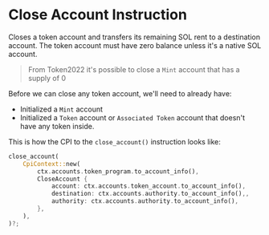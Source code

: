 
# Close Account Instruction

Closes a token account and transfers its remaining SOL rent to a destination account. The token account must have zero balance unless it's a native SOL account.

> From Token2022 it's possible to close a `Mint` account that has a supply of 0

Before we can close any token account, we'll need to already have:
- Initialized a `Mint` account
- Initialized a `Token` account or `Associated Token` account that doesn't have any token inside.

This is how the CPI to the `close_account()` instruction looks like: 

```rust
close_account(
    CpiContext::new(
        ctx.accounts.token_program.to_account_info(),
        CloseAccount {
            account: ctx.accounts.token_account.to_account_info(),
            destination: ctx.accounts.authority.to_account_info(),,
            authority: ctx.accounts.authority.to_account_info(),
        },
    ),
)?;
```